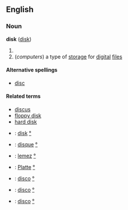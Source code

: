 ==English==
===Noun===
'''disk''' ([[disk]])

#{{stub}}
#(''computers'') a type of [[storage]] for [[digital]] [[files]]

====Alternative spellings====
*[[disc]]

====Related terms====
*[[discus]]
*[[floppy disk]]
*[[hard disk]]

*{{en}}: [[disk]] [[:en: disk|°]]
*{{fr}}: [[disque]] [[:fr: disque|°]]
*{{hu}}: [[lemez]] [[:hu: lemez|°]]
*{{de}}: [[Platte]] [[:de: Platte|°]]
*{{it}}: [[disco]] [[:it: disco|°]]
*{{pt}}: [[disco]] [[:pt: disco|°]]
*{{es}}: [[disco]] [[:es: disco|°]]